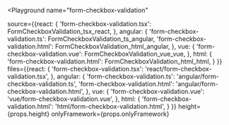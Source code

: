 

<Playground
  name="form-checkbox-validation"
  
  source={{react: {
             'form-checkbox-validation.tsx': FormCheckboxValidation_tsx_react,
           },
           angular: {
             'form-checkbox-validation.ts': FormCheckboxValidation_ts_angular,
             'form-checkbox-validation.html': FormCheckboxValidation_html_angular,
           },
           vue: {
             'form-checkbox-validation.vue': FormCheckboxValidation_vue_vue,
           },
           html: {
             'form-checkbox-validation.html': FormCheckboxValidation_html_html,
           }
}}
  files={{react: {
            'form-checkbox-validation.tsx': 'react/form-checkbox-validation.tsx',
          },
          angular: {
            'form-checkbox-validation.ts': 'angular/form-checkbox-validation.ts',
            'form-checkbox-validation.html': 'angular/form-checkbox-validation.html',
          },
          vue: {
            'form-checkbox-validation.vue': 'vue/form-checkbox-validation.vue',
          },
          html: {
            'form-checkbox-validation.html': 'html/form-checkbox-validation.html',
          }
}}
  height={props.height}
  onlyFramework={props.onlyFramework}
></Playground>
